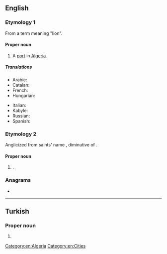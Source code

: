 {{also|oran|órán|òran|Orán}}
==English==
{{wikipedia}}

===Etymology 1===
From a {{etyl|ber|en}} term meaning "lion".

====Proper noun====
{{en-proper noun}}

# A [[port]] in [[Algeria]].

=====Translations=====
{{trans-top|port of Algeria}}
* Arabic: {{t|ar|وَهْرَان|p}}
* Catalan: {{t|ca|Orà}}
* French: {{t+|fr|Oran}}
* Hungarian: {{t|hu|Orán}}
{{trans-mid}}
* Italian: {{t+|it|Orano}}
* Kabyle: {{t|kab|ⵡⴻⵂⵔⴰⵏ|tr=Wehran}}
* Russian: {{t|ru|Ора́н|m}}
* Spanish: {{t+|es|Orán}}
{{trans-bottom}}

===Etymology 2===
Anglicized from {{etyl|sga|en}} saints' name {{m|sga|Odrán}}, diminutive of {{m|sga|odhar||dun, sallow}}.

====Proper noun====
{{en-proper noun}}

# {{given name|en|male|from=Irish}}.

===Anagrams===
* {{anagrams|en|a=anor|Arno|Aron|NRAO|Nora|roan}}

[[Category:en:Algeria]]
[[Category:en:Cities]]

----

==Turkish==

===Proper noun===
{{tr-proper noun}}

# {{given name|tr|male}}